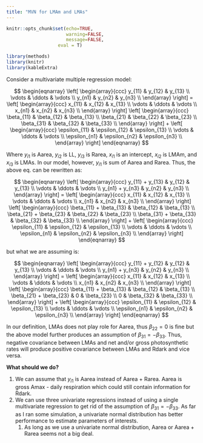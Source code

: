```yaml
---
title: "MVN for LMAm and LMAs"
---
```


```r
knitr::opts_chunk$set(echo=TRUE,
                      warning=FALSE,
                      message=FALSE,
                   eval = T)
```

```r
library(methods)
library(knitr)
library(kableExtra)
```

Consider a multivariate multiple regression model:

$$
\begin{eqnarray}
\left[
\begin{array}{ccc}
y_{11} & y_{12} & y_{13} \\
\vdots & \ddots & \vdots \\
y_{n1} & y_{n2} & y_{n3} \\
\end{array}
\right]
=
\left[
\begin{array}{ccc}
x_{11} & x_{12} & x_{13} \\
\vdots & \ddots & \vdots \\
x_{n1} & x_{n2} & x_{n3} \\
\end{array}
\right]
\left[
\begin{array}{ccc}
\beta_{11} & \beta_{12} & \beta_{13} \\
\beta_{21} & \beta_{22} & \beta_{23} \\
\beta_{31} & \beta_{32} & \beta_{33} \\
\end{array}
\right]
+
\left[
\begin{array}{ccc}
\epsilon_{11} & \epsilon_{12} & \epsilon_{13} \\
\vdots & \ddots & \vdots \\
\epsilon_{n1} & \epsilon_{n2} & \epsilon_{n3} \\
\end{array}
\right]
\end{eqnarray}
$$


Where $y_{i1}$ is Aarea,  $y_{i2}$ is LL, $y_{i3}$ is Rarea, $x_{i1}$ is an intercept, $x_{i2}$ is LMAm, and $x_{i3}$ is LMAs. In our model, however, $y_{i1}$ is sum of Aarea and Rarea. Thus, the above eq. can be rewritten as:

$$
\begin{eqnarray}
\left[
\begin{array}{ccc}
y_{11} + y_{13} & y_{12} & y_{13} \\
\vdots & \ddots & \vdots \\
y_{n1} + y_{n3} & y_{n2} & y_{n3} \\
\end{array}
\right]
=
\left[
\begin{array}{ccc}
x_{11} & x_{12} & x_{13} \\
\vdots & \ddots & \vdots \\
x_{n1} & x_{n2} & x_{n3} \\
\end{array}
\right]
\left[
\begin{array}{ccc}
\beta_{11} + \beta_{13} & \beta_{12} & \beta_{13} \\
\beta_{21} + \beta_{23} & \beta_{22} & \beta_{23} \\
\beta_{31} + \beta_{33} & \beta_{32} & \beta_{33} \\
\end{array}
\right]
+
\left[
\begin{array}{ccc}
\epsilon_{11} & \epsilon_{12} & \epsilon_{13} \\
\vdots & \ddots & \vdots \\
\epsilon_{n1} & \epsilon_{n2} & \epsilon_{n3} \\
\end{array}
\right]
\end{eqnarray}
$$

but what we are assuming is:

$$
\begin{eqnarray}
\left[
\begin{array}{ccc}
y_{11} + y_{12} & y_{12} & y_{13} \\
\vdots & \ddots & \vdots \\
y_{n1} + y_{n3} & y_{n2} & y_{n3} \\
\end{array}
\right]
=
\left[
\begin{array}{ccc}
x_{11} & x_{12} & x_{13} \\
\vdots & \ddots & \vdots \\
x_{n1} & x_{n2} & x_{n3} \\
\end{array}
\right]
\left[
\begin{array}{ccc}
\beta_{11} + \beta_{13} & \beta_{12} & \beta_{13} \\
\beta_{21} + \beta_{23} & 0 & \beta_{23} \\
0 & \beta_{32} & \beta_{33} \\
\end{array}
\right]
+
\left[
\begin{array}{ccc}
\epsilon_{11} & \epsilon_{12} & \epsilon_{13} \\
\vdots & \ddots & \vdots \\
\epsilon_{n1} & \epsilon_{n2} & \epsilon_{n3} \\
\end{array}
\right]
\end{eqnarray}
$$

In our definition, LMAs does not play role for Aarea, thus $\beta_{22} = 0$ is fine but the above model further produces an assumption of $\beta_{31} = -\beta_{33}$. Thus, negative covariance between LMAs and net and/or gross photosynthetic rates will produce positive covariance between LMAs and Rdark and vice versa.


**What should we do?**

1. We can assume that $y_{i1}$ is Aarea instead of Aarea + Rarea. Aarea is gross Amax - daily respiration which could still contain information for Rdark.
1. We can use three univariate regressions instead of using a single multivariate regression to get rid of the assumption of $\beta_{31} = -\beta_{33}$. As far as I ran some simulation, a univariate normal distribution has better performance to estimate parameters of interests.
    1. As long as we use a univariate normal distribution, Aarea or Aarea + Rarea seems not a big deal.
